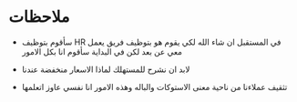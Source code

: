 # ملاحظات 

- سأقوم بتوظيف HR في المستقبل ان شاء الله
لكي يقوم هو بتوظيف فريق يعمل معي عن بعد
لكن في البداية سأقوم انا بكل الامور

- لابد ان نشرح للمستهلك لماذا الاسعار منخفضة عندنا

- تثقيف عملاءنا من ناحية معنى الاستوكات والباله وهذه الامور انا نفسي عاوز اتعلمها